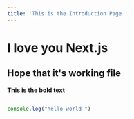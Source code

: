 ```yaml
---
title: 'This is the Introduction Page '
---
```



# I love you Next.js


## Hope that it's working file

**This is the bold text**


```javascript

console.log("hello world ")

```
